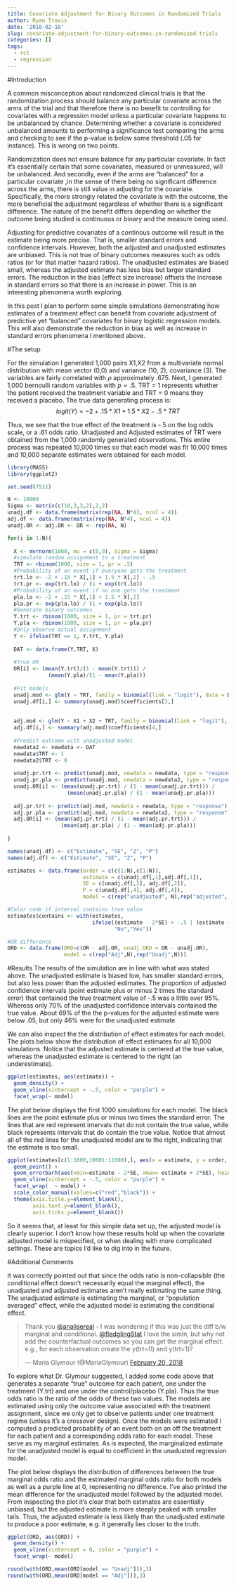 ```yaml
---
title: Covariate Adjustment for Binary Outcomes in Randomized Trials
author: Ryan Travis
date: '2018-02-18'
slug: covariate-adjustment-for-binary-outcomes-in-randomized-trials
categories: []
tags:
  - rct
  - regression
---
```


#Introduction

A common misconception about randomized clinical trials is that the randomization process should balance any particular covariate across the arms of the trial and that therefore there is no benefit to controlling for covariates with a regression model unless a particular covariate happens to be unbalanced by chance. Determining whether a covariate is considered unbalanced amounts to performing a significance test comparing the arms and checking to see if the p-value is below some threshold (.05 for instance). This is wrong on two points. 

Randomization does not ensure balance for any particular covariate. In fact it's essentially certain that some covariates, measured or unmeasured, will be unbalanced. And secondly, even if the arms are "balanced" for a particular covariate ,in the sense of there being no significant difference across the arms, there is still value in adjusting for the covariate. Specifically, the more strongly related the covariate is with the outcome, the more beneficial the adjustment regardless of whether there is a significant difference. The nature of the benefit differs depending on whether the outcome being studied is continuous or binary and the measure being used.  

Adjusting for predictive covariates of a continous outcome will result in the estimate being more precise. That is, smaller standard errors and confidence intervals. However, both the adjusted and unadjusted estimates are unbiased. This is not true of binary outcomes measures such as odds ratios (or for that matter hazard ratios). The unadjusted estimates are biased small, whereas the adjusted estimate has less bias but larger standard errors. The reduction in the bias (effect size increase) offsets the increase in standard errors so that there is an increase in power. This is an interesting phenomena worth exploring.

In this post I plan to perform some simple simulations demonstrating how estimates of a treatment effect can benefit from covariate adjustment of predictive yet "balanced" covariates for binary logistic regression models. This will also demonstrate the reduction in bias as well as increase in standard errors phenomena I mentioned above. 

#The setup

For the simulation I generated 1,000 pairs X1,X2 from a multivariate normal distribution with mean vector (0,0) and variance (10, 2), covariance (3). The variables are fairly correlated with $\rho$ approximately .675. Next, I generated 1,000 bernoulli random variables with $p = .5$. TRT = 1 represents whether the patient received the treatment variable and TRT = 0 means they received a placebo. The true data generating process is: $$logit(Y) = -2 + .15*X1 + 1.5*X2 - .5*TRT$$

Thus, we see that the true effect of the treatment is -.5 on the log odds scale, or a .61 odds ratio. Unadjusted and Adjusted estimates of TRT were obtained from the 1,000 randomly generated observations. This entire process was repeated 10,000 times so that each model was fit 10,000 times and 10,000 separate estimates were obtained for each model.  

```r
library(MASS)
library(ggplot2)

set.seed(7521)

N <- 10000
Sigma <- matrix(c(10,3,3,2),2,2)
unadj.df <- data.frame(matrix(rep(NA, N*4), ncol = 4))
adj.df <- data.frame(matrix(rep(NA, N*4), ncol = 4))
unadj.OR <- adj.OR <- OR <- rep(NA, N)

for(i in 1:N){
  
  X <- mvrnorm(1000, mu = c(0,0), Sigma = Sigma)
  #simulate random assignment to a treatment
  TRT <- rbinom(1000, size = 1, pr = .5)
  #Probability of an event if everyone gets the treatment
  trt.lo <- -2 + .15 * X[,1] + 1.5 * X[,2] - .5
  trt.pr <- exp(trt.lo) / (1 + exp(trt.lo))
  #Probability of an event if no one gets the treatment
  pla.lo <- -2 + .15 * X[,1] + 1.5 * X[,2] 
  pla.pr <- exp(pla.lo) / (1 + exp(pla.lo))
  #Generate binary outcomes 
  Y.trt <- rbinom(1000, size = 1, pr = trt.pr)
  Y.pla <- rbinom(1000, size = 1, pr = pla.pr)
  #Only observe actual assignment
  Y <- ifelse(TRT == 1, Y.trt, Y.pla)
  
  DAT <- data.frame(Y,TRT, X)
  
  #True OR
  OR[i] <- (mean(Y.trt)/(1 - mean(Y.trt))) /
             (mean(Y.pla)/(1 - mean(Y.pla)))
  
  #Fit models
  unadj.mod <- glm(Y ~ TRT, family = binomial(link = "logit"), data = DAT)
  unadj.df[i,] <- summary(unadj.mod)$coefficients[2,]
  
  
  adj.mod <- glm(Y ~ X1 + X2 + TRT, family = binomial(link = "logit"), data = DAT)
  adj.df[i,] <- summary(adj.mod)$coefficients[4,]
  
  #Predict outcome with unadjusted model
  newdata2 <- newdata <- DAT
  newdata$TRT <- 1
  newdata2$TRT <- 0
  
  unadj.pr.trt <- predict(unadj.mod, newdata = newdata, type = "response")
  unadj.pr.pla <- predict(unadj.mod, newdata = newdata2, type = "response")
  unadj.OR[i] <- (mean(unadj.pr.trt) / (1 - mean(unadj.pr.trt))) /
                   (mean(unadj.pr.pla) / (1 - mean(unadj.pr.pla)))
  
  adj.pr.trt <- predict(adj.mod, newdata = newdata, type = "response")
  adj.pr.pla <- predict(adj.mod, newdata = newdata2, type = "response")
  adj.OR[i] <- (mean(adj.pr.trt) / (1 - mean(adj.pr.trt))) /
                 (mean(adj.pr.pla) / (1 - mean(adj.pr.pla)))
  
}

names(unadj.df) <- c("Estimate", "SE", "Z", "P")
names(adj.df) <- c("Estimate", "SE", "Z", "P")

estimates <- data.frame(order = c(c(1:N),c(1:N)),
                        estimate = c(unadj.df[,1],adj.df[,1]),
                        SE = c(unadj.df[,2], adj.df[,2]),
                        P = c(unadj.df[,4], adj.df[,4]),
                        model = c(rep("unadjusted", N),rep("adjusted", N)))

#Color code if interval contains true value
estimates$contains <- with(estimates,
                           ifelse((estimate - 2*SE) > -.5 | (estimate + 2*SE) < -.5,
                                  "No","Yes"))

#OR difference
ORD <- data.frame(ORD=c(OR - adj.OR, unadj.ORD = OR - unadj.OR),
                  model = c(rep("Adj",N),rep("Unadj",N)))
```

#Results
The results of the simulation are in line with what was stated above. The unadjusted estimate is biased low, has smaller standard errors, but also less power than the adjusted estimates. The proportion of adjusted confidence intervals (point estimate plus or minus 2 times the standard error) that contained the true treatment value of -.5 was a little over 95%. Whereas only 70% of the unadjusted confidence intervals contained the true value. About 69% of the the p-values for the adjusted estimate were below .05, but only 46% were for the unadjusted estimate. 

We can also inspect the the distribution of effect estimates for each model. The plots below show the distribution of effect estimates for all 10,000 simulations. Notice that the adjusted estimate is centered at the true value, whereas the unadjusted estimate is centered to the right (an underestimate).

```r
ggplot(estimates, aes(estimate)) +
  geom_density() +
  geom_vline(xintercept = -.5, color = "purple") +
  facet_wrap(~ model)
```

The plot below displays the first 1000 simulations for each model. The black lines are the point estimate plus or minus two times the standard error. The lines that are red represent intervals that do not contain the true value, while black represents intervals that do contain the true value. Notice that almost all of the red lines for the unadjusted model are to the right, indicating that the estimate is too small.


```r
ggplot(estimates[c(1:1000,10001:11000),], aes(x = estimate, y = order, color = contains)) +
  geom_point() +
  geom_errorbarh(aes(xmin=estimate - 2*SE, xmax= estimate + 2*SE), height=0.2, size=.5) + 
  geom_vline(xintercept = -.5, color = "purple") +
  facet_wrap(  ~ model) +
  scale_color_manual(values=c("red","black")) +
  theme(axis.title.y=element_blank(),
        axis.text.y=element_blank(),
        axis.ticks.y=element_blank())
```

So it seems that, at least for this simple data set up, the adjusted model is clearly superior. I don't know how these results hold up when the covariate adjusted model is mispecified, or when dealing with more complicated settings. These are topics I'd like to dig into in the future.

#Additional Comments

It was correctly pointed out that since the odds ratio is non-collapsible (the conditional effect doesn't necessarily equal the marginal effect), the unadjusted and adjusted estimates aren't really estimating the same thing. The unadjusted estimate is estimating the marginal, or "population averaged" effect, while the adjusted model is estimating the conditional effect. 

<blockquote class="twitter-tweet" data-lang="en"><p lang="en" dir="ltr">Thank you <a href="https://twitter.com/analisereal?ref_src=twsrc%5Etfw">@analisereal</a> - I was wondering if this was just the diff b/w marginal and conditional. <a href="https://twitter.com/fledglingStat?ref_src=twsrc%5Etfw">@fledglingStat</a> I love the simln, but why not add the counterfactual outcomes so you can get the marginal effect. e.g., for each observation create the y(trt=0) and y(trt=1)?</p>&mdash; Maria Glymour (@MariaGlymour) <a href="https://twitter.com/MariaGlymour/status/965748110403096576?ref_src=twsrc%5Etfw">February 20, 2018</a></blockquote>
<script async src="https://platform.twitter.com/widgets.js" charset="utf-8"></script>

To explore what Dr. Glymour suggested, I added some code above that generates a separate "true" outcome for each patient, one under the treatment (Y.trt) and one under the control/placebo (Y.pla). Thus the true odds ratio is the ratio of the odds of these two values. The models are estimated using only the outcome value associated with the treatment assignment, since we only get to observe patients under one treatment regime (unless it's a crossover design). Once the models were estimated I computed a predicted probability of an event both on an off the treatment for each patient and a corresponding odds ratio for each model. These serve as my marginal estimates. As is expected, the marginalized estimate for the unadjusted model is equal to coefficient in the unadusted regression model.

The plot below displays the distribution of differences between the true marginal odds ratio and the estimated marginal odds ratio for both models as well as a purple line at 0, representing no difference. I've also printed the mean difference for the unadjusted model followed by the adjusted model. From inspecting the plot it's clear that both estimates are essentially unbiased, but the adjusted estimate is more steeply peaked with smaller tails. Thus, the adjusted estimate is less likely than the unadjusted estimate to produce a poor estimate, e.g. it generally lies closer to the truth.

```r
ggplot(ORD, aes(ORD)) +
  geom_density() +
  geom_vline(xintercept = 0, color = "purple") +
  facet_wrap(~ model)

round(with(ORD,mean(ORD[model == "Unadj"])),3)
round(with(ORD,mean(ORD[model == "Adj"])),3)

```
